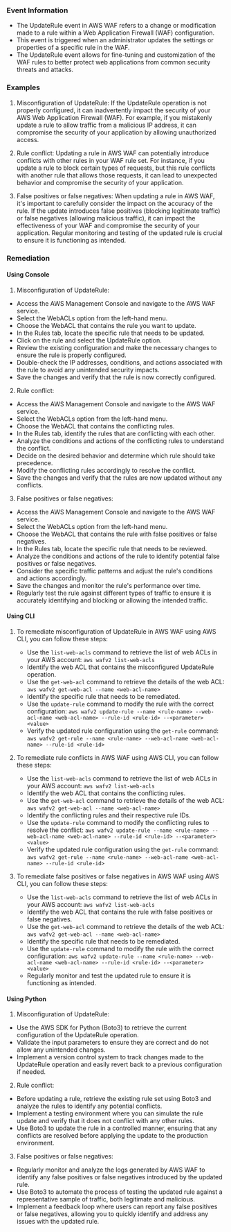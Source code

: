 
### Event Information

- The UpdateRule event in AWS WAF refers to a change or modification made to a rule within a Web Application Firewall (WAF) configuration.
- This event is triggered when an administrator updates the settings or properties of a specific rule in the WAF.
- The UpdateRule event allows for fine-tuning and customization of the WAF rules to better protect web applications from common security threats and attacks.


### Examples

1. Misconfiguration of UpdateRule: If the UpdateRule operation is not properly configured, it can inadvertently impact the security of your AWS Web Application Firewall (WAF). For example, if you mistakenly update a rule to allow traffic from a malicious IP address, it can compromise the security of your application by allowing unauthorized access.

2. Rule conflict: Updating a rule in AWS WAF can potentially introduce conflicts with other rules in your WAF rule set. For instance, if you update a rule to block certain types of requests, but this rule conflicts with another rule that allows those requests, it can lead to unexpected behavior and compromise the security of your application.

3. False positives or false negatives: When updating a rule in AWS WAF, it's important to carefully consider the impact on the accuracy of the rule. If the update introduces false positives (blocking legitimate traffic) or false negatives (allowing malicious traffic), it can impact the effectiveness of your WAF and compromise the security of your application. Regular monitoring and testing of the updated rule is crucial to ensure it is functioning as intended.

### Remediation

#### Using Console

1. Misconfiguration of UpdateRule:
- Access the AWS Management Console and navigate to the AWS WAF service.
- Select the WebACLs option from the left-hand menu.
- Choose the WebACL that contains the rule you want to update.
- In the Rules tab, locate the specific rule that needs to be updated.
- Click on the rule and select the UpdateRule option.
- Review the existing configuration and make the necessary changes to ensure the rule is properly configured.
- Double-check the IP addresses, conditions, and actions associated with the rule to avoid any unintended security impacts.
- Save the changes and verify that the rule is now correctly configured.

2. Rule conflict:
- Access the AWS Management Console and navigate to the AWS WAF service.
- Select the WebACLs option from the left-hand menu.
- Choose the WebACL that contains the conflicting rules.
- In the Rules tab, identify the rules that are conflicting with each other.
- Analyze the conditions and actions of the conflicting rules to understand the conflict.
- Decide on the desired behavior and determine which rule should take precedence.
- Modify the conflicting rules accordingly to resolve the conflict.
- Save the changes and verify that the rules are now updated without any conflicts.

3. False positives or false negatives:
- Access the AWS Management Console and navigate to the AWS WAF service.
- Select the WebACLs option from the left-hand menu.
- Choose the WebACL that contains the rule with false positives or false negatives.
- In the Rules tab, locate the specific rule that needs to be reviewed.
- Analyze the conditions and actions of the rule to identify potential false positives or false negatives.
- Consider the specific traffic patterns and adjust the rule's conditions and actions accordingly.
- Save the changes and monitor the rule's performance over time.
- Regularly test the rule against different types of traffic to ensure it is accurately identifying and blocking or allowing the intended traffic.

#### Using CLI

1. To remediate misconfiguration of UpdateRule in AWS WAF using AWS CLI, you can follow these steps:
   - Use the `list-web-acls` command to retrieve the list of web ACLs in your AWS account: `aws wafv2 list-web-acls`
   - Identify the web ACL that contains the misconfigured UpdateRule operation.
   - Use the `get-web-acl` command to retrieve the details of the web ACL: `aws wafv2 get-web-acl --name <web-acl-name>`
   - Identify the specific rule that needs to be remediated.
   - Use the `update-rule` command to modify the rule with the correct configuration: `aws wafv2 update-rule --name <rule-name> --web-acl-name <web-acl-name> --rule-id <rule-id> --<parameter> <value>`
   - Verify the updated rule configuration using the `get-rule` command: `aws wafv2 get-rule --name <rule-name> --web-acl-name <web-acl-name> --rule-id <rule-id>`

2. To remediate rule conflicts in AWS WAF using AWS CLI, you can follow these steps:
   - Use the `list-web-acls` command to retrieve the list of web ACLs in your AWS account: `aws wafv2 list-web-acls`
   - Identify the web ACL that contains the conflicting rules.
   - Use the `get-web-acl` command to retrieve the details of the web ACL: `aws wafv2 get-web-acl --name <web-acl-name>`
   - Identify the conflicting rules and their respective rule IDs.
   - Use the `update-rule` command to modify the conflicting rules to resolve the conflict: `aws wafv2 update-rule --name <rule-name> --web-acl-name <web-acl-name> --rule-id <rule-id> --<parameter> <value>`
   - Verify the updated rule configuration using the `get-rule` command: `aws wafv2 get-rule --name <rule-name> --web-acl-name <web-acl-name> --rule-id <rule-id>`

3. To remediate false positives or false negatives in AWS WAF using AWS CLI, you can follow these steps:
   - Use the `list-web-acls` command to retrieve the list of web ACLs in your AWS account: `aws wafv2 list-web-acls`
   - Identify the web ACL that contains the rule with false positives or false negatives.
   - Use the `get-web-acl` command to retrieve the details of the web ACL: `aws wafv2 get-web-acl --name <web-acl-name>`
   - Identify the specific rule that needs to be remediated.
   - Use the `update-rule` command to modify the rule with the correct configuration: `aws wafv2 update-rule --name <rule-name> --web-acl-name <web-acl-name> --rule-id <rule-id> --<parameter> <value>`
   - Regularly monitor and test the updated rule to ensure it is functioning as intended.

#### Using Python

1. Misconfiguration of UpdateRule:
- Use the AWS SDK for Python (Boto3) to retrieve the current configuration of the UpdateRule operation.
- Validate the input parameters to ensure they are correct and do not allow any unintended changes.
- Implement a version control system to track changes made to the UpdateRule operation and easily revert back to a previous configuration if needed.

2. Rule conflict:
- Before updating a rule, retrieve the existing rule set using Boto3 and analyze the rules to identify any potential conflicts.
- Implement a testing environment where you can simulate the rule update and verify that it does not conflict with any other rules.
- Use Boto3 to update the rule in a controlled manner, ensuring that any conflicts are resolved before applying the update to the production environment.

3. False positives or false negatives:
- Regularly monitor and analyze the logs generated by AWS WAF to identify any false positives or false negatives introduced by the updated rule.
- Use Boto3 to automate the process of testing the updated rule against a representative sample of traffic, both legitimate and malicious.
- Implement a feedback loop where users can report any false positives or false negatives, allowing you to quickly identify and address any issues with the updated rule.

